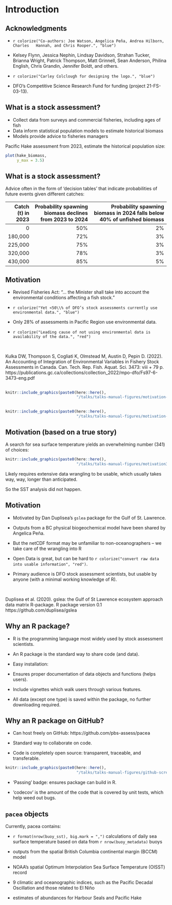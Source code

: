 # Introduction

## Acknowledgments

- `r colorize("Co-authors: Joe Watson, Angelica Peña, Andrea Hilborn, Charles
  Hannah, and Chris Rooper.", "blue")`

- Kelsey Flynn, Jessica Nephin, Lindsay Davidson, Strahan Tucker,
  Brianna Wright, Patrick Thompson, Matt Grinnell, Sean Anderson, Philina
  English, Chris Grandin, Jennifer Boldt, and others.

- `r colorize("Carley Colclough for designing the logo.", "blue")`

- DFO's Competitive Science Research Fund for funding (project 21-FS-03-13).

## What is a stock assessment?

- Collect data from surveys and commercial fisheries, including ages of fish
- Data inform statistical population models to estimate historical biomass
- Models provide advice to fisheries managers

Pacific Hake assessment from 2023, estimate the historical population size:

```r
plot(hake_biomass,
     y_max = 3.5)
```

## What is a stock assessment?

Advice often in the form of 'decision tables' that indicate probabilities of future events given
different catches:

| Catch (t) in 2023 | Probability spawning biomass declines from 2023 to 2024 | Probability spawning biomass in 2024 falls below 40% of unfished biomass |
| ----------------: | ------------------------------------------------------: | -----------------------------------------------------------------------: |
| 0 | 50% | 2% |
| 180,000 | 72% | 3% |
| 225,000 | 75% | 3% |
| 320,000 | 78% | 3% |
| 430,000 | 85% | 5% |


## Motivation

- Revised Fisheries Act: “... the Minister shall take into account the environmental conditions affecting a fish stock."

- `r colorize("Yet <50\\% of DFO’s stock assessments currently use environmental data.", "blue")`

- Only 28% of assessments in Pacific Region use environmental data.

- `r colorize("Leading cause of not using environmental data is availability of the data.", "red")`

  \

\footnotesize

Kulka DW, Thompson S, Cogliati K, Olmstead M, Austin D, Pepin D. (2022). An Accounting of Integration of Environmental Variables in Fishery Stock Assessments in Canada. Can. Tech. Rep. Fish. Aquat. Sci. 3473: viii + 79 p.
https://publications.gc.ca/collections/collection_2022/mpo-dfo/Fs97-6-3473-eng.pdf

\normalsize

##
```r
knitr::include_graphics(paste0(here::here(),
                               "/talks/talks-manual-figures/motivation-1.png"))
```

##
```r
knitr::include_graphics(paste0(here::here(),
                               "/talks/talks-manual-figures/motivation-2.png"))
```

## Motivation (based on a true story)

A search for sea surface temperature yields an overwhelming number (341) of choices:

```r
knitr::include_graphics(paste0(here::here(),
                               "/talks/talks-manual-figures/motivation3.png"))
```

Likely requires extensive data wrangling to be usable, which usually takes way,
way, longer than anticipated.

So the SST analysis did not happen.

## Motivation

- Motivated by Dan Duplisea's `gslea` package for the Gulf of St. Lawrence.

- Outputs from a BC physical biogeochemical model have been shared by Angelica Peña.

- But the netCDF format may be unfamiliar to non-oceanographers --
  we take care of the wrangling into R

- Open Data is great, but can be hard to
  `r colorize("convert raw data into usable information", "red")`.

- Primary audience is DFO stock assessment scientists, but usable by anyone
  (with a minimal working knowledge of R).

  \

\footnotesize

Duplisea et al. (2020). gslea: the Gulf of St Lawrence ecosystem
approach data matrix R-package. R package version 0.1 https://github.com/duplisea/gslea

\normalsize

## Why an R package?

- R is the programming language most widely used by stock assessment scientists.

- An R package is the standard way to share code (and data).

- Easy installation:

\textcolor{red}{\texttt{remotes::install\_github("pbs-assess/pacea")}}


- Ensures proper documentation of data objects and functions (helps users).

- Include vignettes which walk users through various features.

- All data (except one type) is saved within the package, no further downloading
  required.

## Why an R package on GitHub?

- Can host freely on GitHub: https://github.com/pbs-assess/pacea

- Standard way to collaborate on code.

- Code is completely open source: transparent, traceable, and transferable.

```r
knitr::include_graphics(paste0(here::here(),
                               "/talks/talks-manual-figures/github-screenshot-small.png"))
```

- 'Passing' badge: ensures package can build in R.

- 'codecov' is the amount of the code that is covered by unit tests, which help weed
  out bugs.

## `pacea` objects

Currently, pacea contains:

- `r format(nrow(buoy_sst), big.mark = ",")` calculations of daily sea surface
   temperature based on data from `r nrow(buoy_metadata)` buoys

- outputs from the spatial British Columbia continental margin (BCCM) model

- NOAA's spatial Optimum Interpolation Sea Surface Temperature (OISST) record

- 9 climatic and oceanographic indices, such as the Pacific Decadal Oscillation
   and those related to El Niño

- estimates of abundances for Harbour Seals and Pacific Hake
